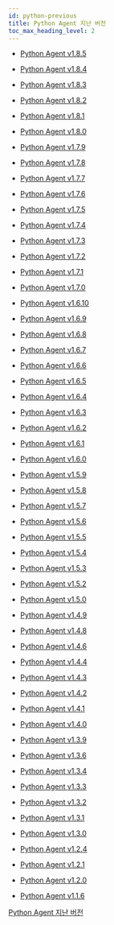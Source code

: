 ```yaml
---
id: python-previous
title: Python Agent 지난 버전
toc_max_heading_level: 2
---
```


* [Python Agent v1.8.5](python-1_8_5)

* [Python Agent v1.8.4](python-1_8_4)

* [Python Agent v1.8.3](python-1_8_3)

* [Python Agent v1.8.2](python-1_8_2)

* [Python Agent v1.8.1](python-1_8_1)

* [Python Agent v1.8.0](python-1_8_0)

* [Python Agent v1.7.9](python-1_7_9)

* [Python Agent v1.7.8](python-1_7_8)

* [Python Agent v1.7.7](python-1_7_7)

* [Python Agent v1.7.6](python-1_7_6)

* [Python Agent v1.7.5](python-1_7_5)

* [Python Agent v1.7.4](python-1_7_4)

* [Python Agent v1.7.3](python-1_7_3)

* [Python Agent v1.7.2](python-1_7_2)

* [Python Agent v1.7.1](python-1_7_1)

* [Python Agent v1.7.0](python-1_7_0)

* [Python Agent v1.6.10](python-1_6_10)

* [Python Agent v1.6.9](python-1_6_9)

* [Python Agent v1.6.8](python-1_6_8)

* [Python Agent v1.6.7](python-1_6_7)

* [Python Agent v1.6.6](python-1_6_6)

* [Python Agent v1.6.5](python-1_6_5)

* [Python Agent v1.6.4](python-1_6_4)

* [Python Agent v1.6.3](python-1_6_3)

* [Python Agent v1.6.2](python-1_6_2)

* [Python Agent v1.6.1](python-1_6_1)

* [Python Agent v1.6.0](python-1_6_0)

* [Python Agent v1.5.9](python-1_5_9)

* [Python Agent v1.5.8](python-1_5_8)

* [Python Agent v1.5.7](python-1_5_7)

* [Python Agent v1.5.6](python-1_5_6)

* [Python Agent v1.5.5](python-1_5_5)

* [Python Agent v1.5.4](python-1_5_4)

* [Python Agent v1.5.3](python-1_5_3)

* [Python Agent v1.5.2](python-1_5_2)

* [Python Agent v1.5.0](python-1_5_0)

* [Python Agent v1.4.9](python-1_4_9)

* [Python Agent v1.4.8](python-1_4_8)

* [Python Agent v1.4.6](python-1_4_6)

* [Python Agent v1.4.4](python-1_4_4)

* [Python Agent v1.4.3](python-1_4_3)

* [Python Agent v1.4.2](python-1_4_2)

* [Python Agent v1.4.1](python-1_4_1)

* [Python Agent v1.4.0](python-1_4_0)

* [Python Agent v1.3.9](python-1_3_9)

* [Python Agent v1.3.6](python-1_3_6)

* [Python Agent v1.3.4](python-1_3_4)

* [Python Agent v1.3.3](python-1_3_3)

* [Python Agent v1.3.2](python-1_3_2)

* [Python Agent v1.3.1](python-1_3_1)

* [Python Agent v1.3.0](python-1_3_0)

* [Python Agent v1.2.4](python-1_2_4)

* [Python Agent v1.2.1](python-1_2_1)

* [Python Agent v1.2.0](python-1_2_0)

* [Python Agent v1.1.6](python-1_1_6)

[Python Agent 지난 버전](https://pypi.org/project/whatap-python/1.4.8/#history)